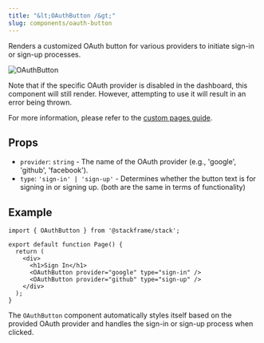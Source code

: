 ```yaml
---
title: "&lt;OAuthButton /&gt;"
slug: components/oauth-button
---
```


Renders a customized OAuth button for various providers to initiate sign-in or sign-up processes.

<div className="stack-white-image-showcase">
  <img src="../imgs/oauth-button.png" alt="OAuthButton" height={60} />
</div>

Note that if the specific OAuth provider is disabled in the dashboard, this component will still render. However, attempting to use it will result in an error being thrown.

For more information, please refer to the [custom pages guide](../customization/custom-pages.mdx).

## Props

- `provider`: `string` - The name of the OAuth provider (e.g., 'google', 'github', 'facebook').
- `type`: `'sign-in' | 'sign-up'` - Determines whether the button text is for signing in or signing up. (both are the same in terms of functionality)

## Example

```tsx
import { OAuthButton } from '@stackframe/stack';

export default function Page() {
  return (
    <div>
      <h1>Sign In</h1>
      <OAuthButton provider="google" type="sign-in" />
      <OAuthButton provider="github" type="sign-up" />
    </div>
  );
}

```

The `OAuthButton` component automatically styles itself based on the provided OAuth provider and handles the sign-in or sign-up process when clicked.
